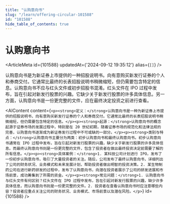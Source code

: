 ```yaml
---
title: "认购意向书"
slug: "/learn/offering-circular-101588"
id: "101588"
hide_table_of_contents: true
---
```



# 认购意向书

<ArticleMeta id={101588} updatedAt={'2024-09-12 19:35:12'} alias={`[]`} />
<div className='border-solid border-b border-t-0 my-4 border-[var(--ifm-color-gray-300)]' />

认购意向书是为新证券上市提供的一种招股说明书。向有意购买新发行证券的个人和券商交付。它通常比最终的长表招股说明书稍微缩短，但仍需要包含特定的信息。认购意向书不应与红头文件或初步招股书混淆。红头文件在 IPO 过程中发布，旨在引起对新发行股票的兴趣。它缺少关于新发行股票的许多具体信息。另一方面，认购意向书是一份更完整的文件，应在最终决定投资之前进行查看。

<AIContent content={`<p><strong>定义：</strong>认购意向书是一种为新证券上市提供的招股说明书，向有意购买新发行证券的个人和券商交付。它通常比最终的长表招股说明书稍微缩短，但仍需要包含特定的信息。</p><p><strong>起源：</strong>认购意向书的概念起源于证券市场的发展过程中，特别是在 20 世纪初期，随着证券市场的规范化和法律法规的完善，认购意向书逐渐成为新证券发行过程中不可或缺的一部分。</p><p><strong>类别与特点：</strong>认购意向书主要分为两类：初步认购意向书和最终认购意向书。初步认购意向书通常在 IPO 过程中发布，旨在引起对新发行股票的兴趣，缺少关于新发行股票的许多具体信息。而最终认购意向书则是一份更完整的文件，包含了投资者在做出最终投资决定前需要了解的所有信息。</p><p><strong>具体案例：</strong>1. 某科技公司计划进行 IPO，发布了一份初步认购意向书，吸引了大量投资者的关注。随后，公司发布了最终认购意向书，详细列出了公司的财务状况、业务模式和未来发展计划，帮助投资者做出明智的投资决策。2. 某生物制药公司在进行新药研发的过程中，发布了认购意向书，向潜在投资者展示了公司的研发进展和市场前景，成功筹集到了所需的资金。</p><p><strong>常见问题：</strong>1. 认购意向书与红头文件有何区别？红头文件在 IPO 过程中发布，旨在引起对新发行股票的兴趣，缺少许多具体信息，而认购意向书则是一份更完整的文件。2. 投资者在查看认购意向书时应注意哪些内容？投资者应重点关注公司的财务状况、业务模式、市场前景以及潜在风险。</p>`} id={101588} />
